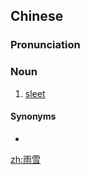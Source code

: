 ==Chinese==
{{zh-forms}}

===Pronunciation===
{{zh-pron
|m=yǔxuě
|c=jyu5 syut3
|cat=n
}}

===Noun===
{{zh-noun}}

# [[sleet]] {{gloss|mixture of rain and snow}}

====Synonyms====
* {{zh-l|雨夾雪}}

{{zh-cat|Weather}}

[[zh:雨雪]]